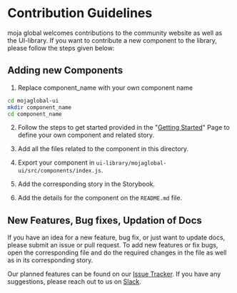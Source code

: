 
<Meta title="Contributing"/>

# Contribution Guidelines

moja global welcomes contributions to the community website as well as the UI-library. If you want to contribute a new component to the library, please follow the steps given below:

## Adding new Components

1. Replace component_name with your own component name
 
 ```sh
 cd mojaglobal-ui
 mkdir component_name
 cd component_name
 ```
2. Follow the steps to get started provided in the "[Getting Started](?path=/docs/getting-started--page)" Page to define your own component and related story.

3. Add all the files related to the component in this directory.

4. Export your component in `ui-library/mojaglobal-ui/src/components/index.js`.

5. Add the corresponding story in the Storybook.

6. Add the details for the component on the `README.md` file.

## New Features, Bug fixes, Updation of Docs

If you have an idea for a new feature, bug fix, or just want to update docs, please submit an issue or pull request.
To add new features or fix bugs, open the corresponding file and do the required changes in the file as well as in its corresponding story.

Our planned features can be found on our [Issue Tracker](https://github.com/moja-global/ui-library/issues).
If you have any suggestions, please reach out to us on [Slack](https://mojaglobal.slack.com/).